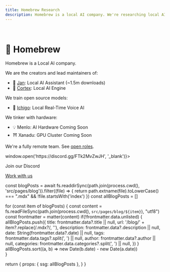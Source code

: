 ```yaml
---
title: Homebrew Research
description: Homebrew is a local AI company. We're researching local AI, building tools, and contributing to open-source projects.
---
```



<br/>

<BlogBanner /> 

# 🖖 Homebrew

Homebrew is a Local AI company. 

We are the creators and lead maintainers of:

- 👋 [Jan](https://jan.ai): Local AI Assistant (~1.5m downloads)
- 🤖 [Cortex](https://cortex.so): Local AI Engine

We train open source models: 

- 🍓 [Ichigo](https://github.com/homebrewltd/ichigo): Local Real-Time Voice AI

We tinker with hardware:

- 💡 Menlo: AI Hardware <span className="rounded-lg py-1 px-2 bg-gray-100 border border-gray-200 text-gray-700 dark:bg-gray-600 dark:text-gray-200 dark:border-gray-700 text-xs">Coming Soon</span>
- ⛩️ Xanadu: GPU Cluster <span className="rounded-lg py-1 px-2 bg-gray-100 border border-gray-200 text-gray-700 dark:bg-gray-600 dark:text-gray-200 dark:border-gray-700 text-xs">Coming Soon</span>

We're a fully remote team. 
See [open roles](https://homebrew.bamboohr.com/careers).

<div className="flex flex-col md:flex-row items-start md:items-center mt-8 gap-4">
  <ShimmerButton className="shadow-2xl shadow-[#5765F2] flex gap-2 transition-all hover:scale-105" background="#5765F2" onClick={() => window.open('https://discord.gg/FTk2MvZwJH', '_blank')}>
    <FaDiscord className="text-2xl text-white" />
    <div>
      <p className="text-base font-sans text-white font-medium">Join our Discord</p>
    </div>
  </ShimmerButton>
  <a className="bg-neutral-100 dark:bg-neutral-700 py-3 px-6 rounded-full border border-neutral-300 dark:border-neutral-600 text-center" href="/work-with-us" >
    Work with us
  </a>
</div>

<Blog/>

  const blogPosts = await fs.readdirSync(path.join(process.cwd(), 'src/pages/blog')).filter((file) => {
    return path.extname(file).toLowerCase() === ".mdx" && !file.startsWith('index')
  })
  const allBlogPosts = []

  for (const item of blogPosts) {
    const content = fs.readFileSync(path.join(process.cwd(), `src/pages/blog/${item}`), "utf8")
    const frontmatter = matter(content)
    if(!frontmatter.data.unlisted) {
      allBlogPosts.push({
        title: frontmatter.data?.title || null,
        url: '/blog/' + item?.replace(/\.mdx?/, ''),
        description: frontmatter.data?.description || null,
        date: String(frontmatter.data?.date) || null,
        tags: frontmatter.data.tags?.split(', ') || null,
        author: frontmatter.data?.author || null,
        categories: frontmatter.data.categories?.split(', ') || null,
      })
    }
    allBlogPosts.sort((a, b) => new Date(b.date) - new Date(a.date))    
  }

  return {
    props: {
      ssg: allBlogPosts
    },
  }
}
